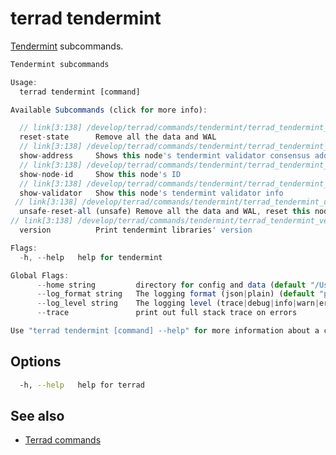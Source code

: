 # terrad tendermint

[Tendermint](https://tendermint.com/) subcommands. 

```js Terrad
Tendermint subcommands

Usage:
  terrad tendermint [command]

Available Subcommands (click for more info):

  // link[3:138] /develop/terrad/commands/tendermint/terrad_tendermint_reset-state
  reset-state      Remove all the data and WAL
  // link[3:138] /develop/terrad/commands/tendermint/terrad_tendermint_show-address
  show-address     Shows this node's tendermint validator consensus address
  // link[3:138] /develop/terrad/commands/tendermint/terrad_tendermint_show-node-id
  show-node-id     Show this node's ID
  // link[3:138] /develop/terrad/commands/tendermint/terrad_tendermint_show-validator
  show-validator   Show this node's tendermint validator info
 // link[3:138] /develop/terrad/commands/tendermint/terrad_tendermint_unsafe-reset-all
  unsafe-reset-all (unsafe) Remove all the data and WAL, reset this node's validator to genesis state
// link[3:138] /develop/terrad/commands/tendermint/terrad_tendermint_version
  version          Print tendermint libraries' version

Flags:
  -h, --help   help for tendermint

Global Flags:
      --home string         directory for config and data (default "/Users/evan/.terra")
      --log_format string   The logging format (json|plain) (default "plain")
      --log_level string    The logging level (trace|debug|info|warn|error|fatal|panic) (default "info")
      --trace               print out full stack trace on errors

Use "terrad tendermint [command] --help" for more information about a command.
```

## Options

```sh Terrad
  -h, --help   help for terrad
```

## See also

* [Terrad commands](../terrad.mdx)